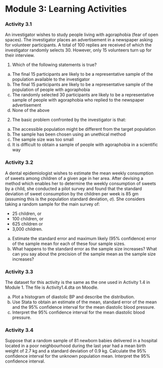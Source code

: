 # Module 3: Learning Activities {-}

### Activity 3.1 {-}

An investigator wishes to study people living with agoraphobia (fear of open spaces). The investigator places an advertisement in a newspaper asking for volunteer participants. A total of 100 replies are received of which the investigator randomly selects 30. However, only 15 volunteers turn up for their interview.

1.	Which of the following statements is true?

a)	The final 15 participants are likely to be a representative sample of the population available to the investigator
b)	The final 15 participants are likely to be a representative sample of the population of people with agoraphobia
c)	The randomly selected 30 participants are likely to be a representative sample of people with agoraphobia who replied to the newspaper advertisement
d)	None of the above

2.	The basic problem confronted by the investigator is that:

a)	The accessible population might be different from the target population
b)	The sample has been chosen using an unethical method
c)	The sample size was too small
d)	It is difficult to obtain a sample of people with agoraphobia in a scientific way

### Activity 3.2 {-}

A dental epidemiologist wishes to estimate the mean weekly consumption of sweets among children of a given age in her area. After devising a method which enables her to determine the weekly consumption of sweets by a child, she conducted a pilot survey and found that the standard deviation of sweet consumption by the children per week is 85 gm (assuming this is the population standard deviation, $\sigma$). She considers taking a random sample for the main survey of:

- 25 children, or 
- 100 children, or 
- 625 children or 
- 3,000 children.

a)	Estimate the standard error and maximum likely (95% confidence) error of the sample mean for each of these four sample sizes.
b)	What happens to the standard error as the sample size increases? What can you say about the precision of the sample mean as the sample size increases?

### Activity 3.3 {-}

The dataset for this activity is the same as the one used in Activity 1.4 in Module 1. The file is Activity1.4.dta on Moodle.

a) Plot a histogram of diastolic BP and describe the distribution.
b) Use Stata to obtain an estimate of the mean, standard error of the mean and the 95% confidence interval for the mean diastolic blood pressure.
c) Interpret the 95% confidence interval for the mean diastolic blood pressure.

### Activity 3.4 {-}

Suppose that a random sample of 81 newborn babies delivered in a hospital located in a poor neighbourhood during the last year had a mean birth weight of 2.7 kg and a standard deviation of 0.9 kg. Calculate the 95% confidence interval for the unknown population mean. Interpret the 95% confidence interval. 
